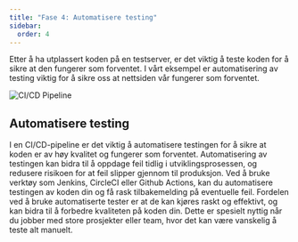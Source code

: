 ```yaml
---
title: "Fase 4: Automatisere testing"
sidebar:
  order: 4
---
```


Etter å ha utplassert koden på en testserver, er det viktig å teste koden for å sikre at den fungerer som forventet.
I vårt eksempel er automatisering av testing viktig for å sikre oss at nettsiden vår fungerer som forventet.

![CI/CD Pipeline](../../../../assets/images/AutomatisereTesting.png)

## Automatisere testing

I en CI/CD-pipeline er det viktig å automatisere testingen for å sikre at koden er av høy kvalitet og fungerer som forventet.
Automatisering av testingen kan bidra til å oppdage feil tidlig i utviklingsprosessen, og redusere risikoen for at feil slipper gjennom til produksjon.
Ved å bruke verktøy som Jenkins, CircleCI eller Github Actions, kan du automatisere testingen av koden din og få rask tilbakemelding på eventuelle feil.
Fordelen ved å bruke automatiserte tester er at de kan kjøres raskt og effektivt, og kan bidra til å forbedre kvaliteten på koden din.
Dette er spesielt nyttig når du jobber med store prosjekter eller team, hvor det kan være vanskelig å teste alt manuelt.


<SelectCorrect
  question="Hvorfor er det viktig å automatisere testingen av koden din?"
  correct="For å oppdage feil tidlig i utviklingsprosessen og redusere risikoen for at feil slipper gjennom til produksjon."
  wrong1="For å teste koden i et realistisk miljø før den rulles ut til produksjon."
  wrong2="For å overvåke ytelsen og tilstanden til applikasjonen."
/>


<LikeThisPage />
